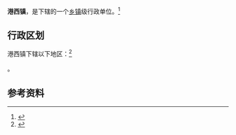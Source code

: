 {{中国乡级行政区|37/10/82/104/000}}

'''港西镇'''，是{{PRC admin/fullname|37/10/82/104/000|3}}下辖的一个[[乡镇|乡镇]]级行政单位。<ref>{{PRC admin/ref sgc|{{PRC admin/parent|37/10/82/104/000}}}}</ref>

== 行政区划 ==

港西镇下辖以下地区：<ref>{{PRC admin/ref sgc|37/10/82/104/000}}</ref>

{{PRC admin/children|37/10/82/104/000}}。

== 参考资料 ==

{{reflist}}

{{行政区划小作品}}
{{PRC admin/navcat|37/10/82/104/000}}